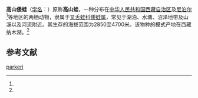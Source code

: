 {{NoteTA|G1=LS}}
{{Speciesbox
| name = 高山倭蛙
| status = LC
| status_system = IUCN3.1
| status_ref =<ref name=iucn>{{IUCN|authors=Fei Liang, Lu Shunqing, Yang Datong, Sushil Dutta, Annemarie Ohler, Tej Kumar Shrestha|year=2004|id=58392|title=''Nanorana parkeri''|page = e.T58392A11766426|access-date=2021-12-26}}</ref>
| image = 
| genus = Nanorana
| species = parkeri
| authority = (Stejneger, 1927)<ref name='id4914'>{{cite web| url =http://www.bioinfo.cn/db05/BjdwSpecies.php?action=view&id=4914| title =高山蛙| work =《中国动物物种编目数据库》| publisher =中国科学院微生物研究所| author =中国科学院动物研究所| accessdate =2009-04-11| deadurl =yes| archiveurl =https://web.archive.org/web/20160305043642/http://www.bioinfo.cn/db05/BjdwSpecies.php?action=view&id=4914| archivedate =2016-03-05}}</ref>
| synonyms =
*'''高山蛙'''<br>''Altirana parkeri''
}}
'''高山倭蛙'''（[[学名|学名]]：{{lang|la|''Nanorana parkeri''}}）原称'''高山蛙'''，一种分布在[[中华人民共和国|中华人民共和国]][[西藏自治区|西藏自治区]]及[[尼泊尔|尼泊尔]]<ref name=iucn/>等地区的两栖动物，隶属于[[叉舌蛙科|叉舌蛙科]][[倭蛙属|倭蛙属]]，常见于湖泊、水塘、沼泽地带及山溪以及河流附近。其生存的海拔范围为2850至4700米。该物种的模式产地在西藏纳木湖。<ref name='id4914'/>

== 参考文献 ==
{{reflist}}

{{Wikispecies|Nanorana parkeri}}
{{Taxonbar|from=Q2697501}}

[[Category:倭蛙属|parkeri]]


{{amphibian-stub}}